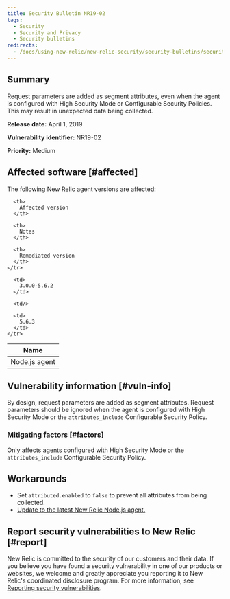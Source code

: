 ```yaml
---
title: Security Bulletin NR19-02
tags:
  - Security
  - Security and Privacy
  - Security bulletins
redirects:
  - /docs/using-new-relic/new-relic-security/security-bulletins/security-bulletin-nr19-02
---
```


## Summary

Request parameters are added as segment attributes, even when the agent is configured with High Security Mode or Configurable Security Policies. This may result in unexpected data being collected.

**Release date:** April 1, 2019

**Vulnerability identifier:** NR19-02

**Priority:** Medium

## Affected software [#affected]

The following New Relic agent versions are affected:

<table>
  <thead>
    <tr>
      <th>
        Name
      </th>

      <th>
        Affected version
      </th>

      <th>
        Notes
      </th>

      <th>
        Remediated version
      </th>
    </tr>
  </thead>

  <tbody>
    <tr>
      <td>
        Node.js agent
      </td>

      <td>
        3.0.0-5.6.2
      </td>

      <td/>

      <td>
        5.6.3
      </td>
    </tr>
  </tbody>
</table>

## Vulnerability information [#vuln-info]

By design, request parameters are added as segment attributes. Request parameters should be ignored when the agent is configured with High Security Mode or the `attributes_include` Configurable Security Policy.

### Mitigating factors [#factors]

Only affects agents configured with High Security Mode or the `attributes_include` Configurable Security Policy.

## Workarounds

* Set `attributed.enabled` to `false` to prevent all attributes from being collected.
* [Update to the latest New Relic Node.js agent.](https://docs.newrelic.com/docs/agents/nodejs-agent/installation-configuration/upgrade-nodejs-agent)

## Report security vulnerabilities to New Relic [#report]

New Relic is committed to the security of our customers and their data. If you believe you have found a security vulnerability in one of our products or websites, we welcome and greatly appreciate you reporting it to New Relic's coordinated disclosure program. For more information, see [Reporting security vulnerabilities](/docs/security/new-relic-security/data-privacy/reporting-security-vulnerabilities).
